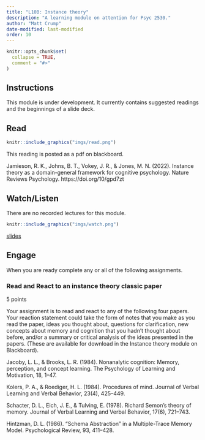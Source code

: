 ```yaml
---
title: "L10B: Instance theory"
description: "A learning module on attention for Psyc 2530."
author: "Matt Crump"
date-modified: last-modified
order: 10
---
```


```r
knitr::opts_chunk$set(
  collapse = TRUE,
  comment = "#>"
)
```


## Instructions 

This module is under development. It currently contains suggested readings and the beginnings of a slide deck.

## Read 

:::::{.card .border .border-2 .border-info .mb-3}
:::: {.grid .g-0}
::: {.g-col-3}
:::: {.card-body}

```r
knitr::include_graphics("imgs/read.png")
```

::::
:::

::: {.g-col-9}
:::: {.card-body}

This reading is posted as a pdf on blackboard. 

Jamieson, R. K., Johns, B. T., Vokey, J. R., & Jones, M. N. (2022). Instance theory as a domain-general framework for cognitive psychology. Nature Reviews Psychology. https://doi.org/10/gpd7zt


::::
:::
::::
:::::


## Watch/Listen {.mt-5}

There are no recorded lectures for this module.

:::::{.card .border .border-2 .border-info .mb-3}
:::: {.grid .g-0}
::: {.g-col-3}
:::: {.card-body}

```r
knitr::include_graphics("imgs/watch.png")
```

::::
:::

::: {.g-col-9}
:::: {.card-body}

[slides](https://www.crumplab.com/cognition/slides/Extra_Minerva/Extra_Minerva.html#/)

::::
:::
::::
:::::



## Engage {.mt-5}

When you are ready complete any or all of the following assignments.

### Read and React to an instance theory classic paper

5 points

Your assignment is to read and react to any of the following four papers. Your reaction statement could take the form of notes that you make as you read the paper, ideas you thought about, questions for clarification, new concepts about memory and cognition that you hadn't thought about before, and/or a summary or critical analysis of the ideas presented in the papers. (These are available for download in the Instance theory module on Blackboard).

Jacoby, L. L., & Brooks, L. R. (1984). Nonanalytic cognition: Memory, perception, and concept learning. The Psychology of Learning and Motivation, 18, 1–47. 

Kolers, P. A., & Roediger, H. L. (1984). Procedures of mind. Journal of Verbal Learning and Verbal Behavior, 23(4), 425–449. 

Schacter, D. L., Eich, J. E., & Tulving, E. (1978). Richard Semon’s theory of memory. Journal of Verbal Learning and Verbal Behavior, 17(6), 721–743.

Hintzman, D. L. (1986). "Schema Abstraction"
in a Multiple-Trace Memory Model. Psychological Review, 93, 411–428. 




